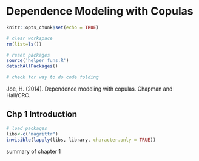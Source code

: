 # Dependence Modeling with Copulas {#dep}

```r
knitr::opts_chunk$set(echo = TRUE)

# clear workspace
rm(list=ls())

# reset packages
source('helper_funs.R')
detachAllPackages()

# check for way to do code folding
```

Joe, H. (2014). Dependence modeling with copulas. Chapman and Hall/CRC.

## Chp 1 Introduction

```r
# load packages
libs<-c("magrittr")
invisible(lapply(libs, library, character.only = TRUE))
```

summary of chapter 1
